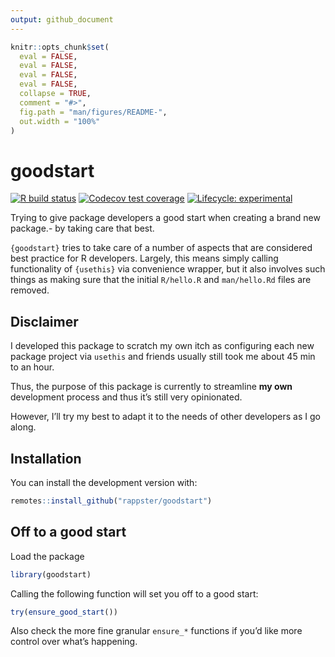 ```yaml
---
output: github_document
---
```


<!-- README.md is generated from README.Rmd. Please edit that file -->

```r
knitr::opts_chunk$set(
  eval = FALSE,
  eval = FALSE,
  eval = FALSE,
  eval = FALSE,
  collapse = TRUE,
  comment = "#>",
  fig.path = "man/figures/README-",
  out.width = "100%"
)
```

# goodstart

<!-- badges: start -->
[![R build status](https://github.com/rappster/goodstart/workflows/R-CMD-check/badge.svg)](https://github.com/rappster/goodstart/actions)
[![Codecov test coverage](https://codecov.io/gh/rappster/goodstart/branch/master/graph/badge.svg)](https://codecov.io/gh/rappster/goodstart?branch=master)
[![Lifecycle: experimental](https://img.shields.io/badge/lifecycle-experimental-orange.svg)](https://www.tidyverse.org/lifecycle/#experimental)
<!-- badges: end -->

Trying to give package developers a good start when creating a brand new
package.- by taking care that best.

`{goodstart}` tries to take care of a number of aspects that are considered best
practice for R developers. Largely, this means simply calling functionality of
`{usethis}` via convenience wrapper, but it also involves such things as making
sure that the initial `R/hello.R` and `man/hello.Rd` files are removed.

## Disclaimer

I developed this package to scratch my own itch as configuring each new package
project via `usethis` and friends usually still took me about 45 min to an hour.

Thus, the purpose of this package is currently to streamline **my own**
development process and thus it's still very opinionated.

However, I'll try my best to adapt it to the needs of other developers as I go
along.

## Installation

You can install the development version with:

```r
remotes::install_github("rappster/goodstart")
```

## Off to a good start

Load the package

```r
library(goodstart)
```

Calling the following function will set you off to a good start:

```r
try(ensure_good_start())
```

Also check the more fine granular `ensure_*` functions if you'd like more control over what's happening.
